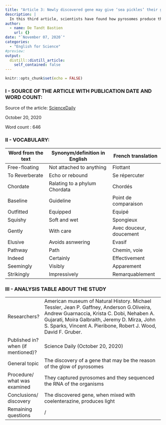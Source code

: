```yaml
---
title: "Article 3: Newly discovered gene may give ‘sea pickles’ their glow."
description: |
  In this third article, scientists have found how pyrosomes produce their light!
author:
  - name: De Tandt Bastien
    url: {}
date: "`November 07, 2020`"
categories:
  - "English for Science"
#preview: 
output:
  distill::distill_article:
    self_contained: false
---
```


```r
knitr::opts_chunk$set(echo = FALSE)
```

### I - SOURCE OF THE ARTICLE WITH PUBLICATION DATE AND WORD COUNT:

Source of the article: [ScienceDaily](https://www.sciencedaily.com/releases/2020/10/201020131344.htm?fbclid=IwAR1h8ouv_JRcbTsg-uzMx-n5KQX9lLgEvHupmd4_mSQebilfvMfcrzni8z8)

October 20, 2020

Word count : 646

### II - VOCABULARY: 

| Word from the text | Synonym/definition in English | French translation      |
|--------------------|-------------------------------|-------------------------|
| Free-floating      | Not attached to anything      | Flottant                |
| To Reverberate     | Echo or rebound               | Se répercuter           |
| Chordate           | Ralating to a phylum Chordata | Chordés                 |
| Baseline           | Guideline                     | Point de comparaison    |
| Outfitted          | Equipped                      | Equipé                  |
| Squishy            | Soft and wet                  | Spongieux               |
| Gently             | With care                     | Avec douceur, doucement |
| Elusive            | Avoids asnwering              | Evasif                  |
| Pathway            | Path                          | Chemin, voie            |
| Indeed             | Certainly                     | Effectivement           |
| Seemingly          | Visibly                       | Apparement              |
| Strikingly         | Impressively                  | Remarquablement         |

### III - ANALYSIS TABLE ABOUT THE STUDY 

|                                           |                                                                                                                                                                                                                                                              |
|-------------------------------------------|--------------------------------------------------------------------------------------------------------------------------------------------------------------------------------------------------------------------------------------------------------------|
| Researchers?                              | American museum of Natural History. Michael Tessler, Jean P. Gaffney, Anderson G.Oliveira, Andrew Guarnaccia, Krista C. Dobi, Nehaben A. Gujarati, Moira Galbraith, Jeremy D. Mirza, John S. Sparks, Vincent A. Pieribone, Robert J. Wood, David F. Gruber.  |
|     Published in? when (if mentioned)?    | Science Daily (October 20, 2020)                                                                                                                                                                                                                             |
| General topic                             | The discovery of a gene that may be the reason of the glow of pyrosomes                                                                                                                                                                                      |
| Procedure/ what was examined              | They captured pyrosomes and they sequenced the RNA of the organisms                                                                                                                                                                                          |
| Conclusions/ discovery                    | The discovered gene, when mixed with coelenterazine, produces light                                                                                                                                                                                          |
| Remaining questions                       | /                                                                                                                                                                                                                                                            |
